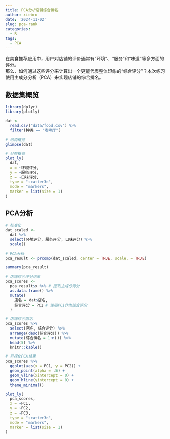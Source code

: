 ```yaml
---
title: PCA分析店铺综合排名
author: xiebro
date: '2024-11-02'
slug: pca-rank
categories:
  - R
tags:
  - PCA
---
```


在美食推荐应用中，用户对店铺的评价通常有“环境”、“服务”和“味道”等多方面的评分。  
那么，如何通过这些评分来计算出一个更能代表整体印象的“综合评分”？本次练习使用主成分分析（PCA）来实现店铺的综合排名。

## 数据集概览
```r
library(dplyr)
library(plotly)

dat <- 
  read.csv("data/food.csv") %>%
  filter(种类 == "咖啡厅")

# 结构概览
glimpse(dat)

# 分布概览
plot_ly(
  dat,
  x = ~环境评分,
  y = ~服务评分,
  z = ~口味评分,
  type = "scatter3d",
  mode = "markers",
  marker = list(size = 1)
)
```
## PCA分析
```r
# 标准化
dat_scaled <- 
  dat %>%
  select(环境评分, 服务评分, 口味评分) %>%
  scale()

# PCA分析
pca_result <- prcomp(dat_scaled, center = TRUE, scale. = TRUE)

summary(pca_result)

# 店铺综合评分结果
pca_scores <- 
  pca_result$x %>% # 提取主成分得分
  as.data.frame() %>% 
  mutate(
    店名 = dat$店名,
    综合评分 = PC1 # 使用PC1作为综合评分
  )

# 店铺综合排名
pca_scores %>% 
  select(店名, 综合评分) %>% 
  arrange(desc(综合评分)) %>% 
  mutate(综合排名 = 1:n()) %>% 
  head(5) %>% 
  knitr::kable()

# 可视化PCA结果
pca_scores %>% 
  ggplot(aes(x = PC1, y = PC2)) +
  geom_point(alpha = .5) +
  geom_vline(xintercept = 0) +
  geom_hline(yintercept = 0) +
  theme_minimal()

plot_ly(
  pca_scores,
  x = ~PC1,
  y = ~PC2,
  z = ~PC3,
  type = "scatter3d",
  mode = "markers",
  marker = list(size = 1)
)

```
